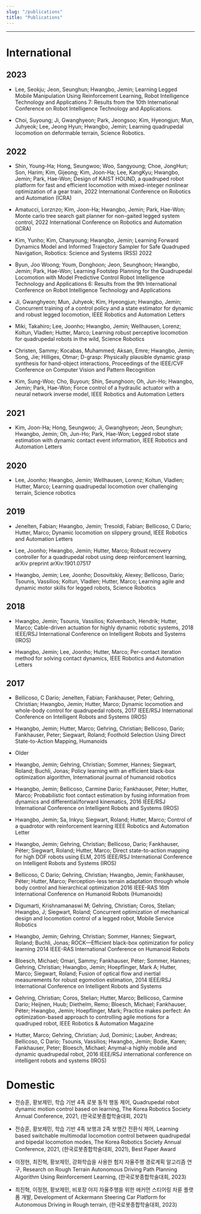 ```yaml
---
slug: "/publications"
title: "Publications"
---
```


---

# International

## 2023

- Lee, Seokju; Jeon, Seunghun; Hwangbo, Jemin; Learning Legged Mobile Manipulation Using Reinforcement Learning, Robot Intelligence Technology and Applications 7: Results from the 10th International Conference on Robot Intelligence Technology and Applications.

- Choi, Suyoung; Ji, Gwanghyeon; Park, Jeongsoo; Kim, Hyeongjun; Mun, Juhyeok; Lee, Jeong Hyun; Hwangbo, Jemin; Learning quadrupedal locomotion on deformable terrain, Science Robotics.

## 2022

- Shin, Young-Ha; Hong, Seungwoo; Woo, Sangyoung; Choe, JongHun; Son, Harim; Kim, Gijeong; Kim, Joon-Ha; Lee, KangKyu; Hwangbo, Jemin; Park, Hae-Won; Design of KAIST HOUND, a quadruped robot platform for fast and efficient locomotion with mixed-integer nonlinear optimization of a gear train, 2022 International Conference on Robotics and Automation (ICRA)

- Amatucci, Lorznzo; Kim, Joon-Ha; Hwangbo, Jemin; Park, Hae-Won; Monte carlo tree search gait planner for non-gaited legged system control, 2022 International Conference on Robotics and Automation (ICRA)

- Kim, Yunho; Kim, Chanyoung; Hwangbo, Jemin; Learning Forward Dynamics Model and Informed Trajectory Sampler for Safe Quadruped Navigation, Robotics: Science and Systems (RSS) 2022

- Byun, Joo Woong; Youm, Donghoon; Jeon, Seunghoon; Hwangbo, Jemin; Park, Hae-Won; Learning Footstep Planning for the Quadrupedal Locomotion with Model Predictive Control Robot Intelligence Technology and Applications 6: Results from the 9th International Conference on Robot Intelligence Technology and Applications

- Ji, Gwanghyeon; Mun, Juhyeok; Kim, Hyeongjun; Hwangbo, Jemin; Concurrent training of a control policy and a state estimator for dynamic and robust legged locomotion, IEEE Robotics and Automation Letters

- Miki, Takahiro; Lee, Joonho; Hwangbo, Jemin; Wellhausen, Lorenz; Koltun, Vladlen; Hutter, Marco; Learning robust perceptive locomotion for quadrupedal robots in the wild, Science Robotics

- Christen, Sammy; Kocabas, Muhammed; Aksan, Emre; Hwangbo, Jemin; Song, Jie; Hilliges, Otmar; D-grasp: Physically plausible dynamic grasp synthesis for hand-object interactions, Proceedings of the IEEE/CVF Conference on Computer Vision and Pattern Recognition

- Kim, Sung-Woo; Cho, Buyoun; Shin, Seunghoon; Oh, Jun-Ho; Hwangbo, Jemin; Park, Hae-Won; Force control of a hydraulic actuator with a neural network inverse model, IEEE Robotics and Automation Letters

## 2021

- Kim, Joon-Ha; Hong, Seungwoo; Ji, Gwanghyeon; Jeon, Seunghun; Hwangbo, Jemin; Oh, Jun-Ho; Park, Hae-Won; Legged robot state estimation with dynamic contact event information, IEEE Robotics and Automation Letters

## 2020

- Lee, Joonho; Hwangbo, Jemin; Wellhausen, Lorenz; Koltun, Vladlen; Hutter, Marco; Learning quadrupedal locomotion over challenging terrain, Science robotics

## 2019

- Jenelten, Fabian; Hwangbo, Jemin; Tresoldi, Fabian; Bellicoso, C Dario; Hutter, Marco; Dynamic locomotion on slippery ground, IEEE Robotics and Automation Letters

- Lee, Joonho; Hwangbo, Jemin; Hutter, Marco; Robust recovery controller for a quadrupedal robot using deep reinforcement learning, arXiv preprint arXiv:1901.07517

- Hwangbo, Jemin; Lee, Joonho; Dosovitskiy, Alexey; Bellicoso, Dario; Tsounis, Vassilios; Koltun, Vladlen; Hutter, Marco; Learning agile and dynamic motor skills for legged robots, Science Robotics

## 2018

- Hwangbo, Jemin; Tsounis, Vassilios; Kolvenbach, Hendrik; Hutter, Marco; Cable-driven actuation for highly dynamic robotic systems, 2018 IEEE/RSJ International Conference on Intelligent Robots and Systems (IROS)

- Hwangbo, Jemin; Lee, Joonho; Hutter, Marco; Per-contact iteration method for solving contact dynamics, IEEE Robotics and Automation Letters

## 2017

- Bellicoso, C Dario; Jenelten, Fabian; Fankhauser, Peter; Gehring, Christian; Hwangbo, Jemin; Hutter, Marco; Dynamic locomotion and whole-body control for quadrupedal robots, 2017 IEEE/RSJ International Conference on Intelligent Robots and Systems (IROS)

- Hwangbo, Jemin; Hutter, Marco; Gehring, Christian; Bellicoso, Dario; Fankhauser, Peter; Siegwart, Roland; Foothold Selection Using Direct State-to-Action Mapping, Humanoids

- Older

- Hwangbo, Jemin; Gehring, Christian; Sommer, Hannes; Siegwart, Roland; Buchli, Jonas; Policy learning with an efficient black-box optimization algorithm, International journal of humanoid robotics

- Hwangbo, Jemin; Bellicoso, Carmine Dario; Fankhauser, Péter; Hutter, Marco; Probabilistic foot contact estimation by fusing information from dynamics and differential/forward kinematics, 2016 IEEE/RSJ International Conference on Intelligent Robots and Systems (IROS)

- Hwangbo, Jemin; Sa, Inkyu; Siegwart, Roland; Hutter, Marco; Control of a quadrotor with reinforcement learning IEEE Robotics and Automation Letter

- Hwangbo, Jemin; Gehring, Christian; Bellicoso, Dario; Fankhauser, Péter; Siegwart, Roland; Hutter, Marco; Direct state-to-action mapping for high DOF robots using ELM, 2015 IEEE/RSJ International Conference on Intelligent Robots and Systems (IROS)

- Bellicoso, C Dario; Gehring, Christian; Hwangbo, Jemin; Fankhauser, Péter; Hutter, Marco; Perception-less terrain adaptation through whole body control and hierarchical optimization 2016 IEEE-RAS 16th International Conference on Humanoid Robots (Humanoids)

- Digumarti, Krishnamanaswi M; Gehring, Christian; Coros, Stelian; Hwangbo, J; Siegwart, Roland; Concurrent optimization of mechanical design and locomotion control of a legged robot, Mobile Service Robotics

- Hwangbo, Jemin; Gehring, Christian; Sommer, Hannes; Siegwart, Roland; Buchli, Jonas; ROCK—Efficient black-box optimization for policy learning 2014 IEEE-RAS International Conference on Humanoid Robots

- Bloesch, Michael; Omari, Sammy; Fankhauser, Péter; Sommer, Hannes; Gehring, Christian; Hwangbo, Jemin; Hoepflinger, Mark A; Hutter, Marco; Siegwart, Roland; Fusion of optical flow and inertial measurements for robust egomotion estimation, 2014 IEEE/RSJ International Conference on Intelligent Robots and Systems

- Gehring, Christian; Coros, Stelian; Hutter, Marco; Bellicoso, Carmine Dario; Heijnen, Huub; Diethelm, Remo; Bloesch, Michael; Fankhauser, Péter; Hwangbo, Jemin; Hoepflinger, Mark; Practice makes perfect: An optimization-based approach to controlling agile motions for a quadruped robot, IEEE Robotics & Automation Magazine

- Hutter, Marco; Gehring, Christian; Jud, Dominic; Lauber, Andreas; Bellicoso, C Dario; Tsounis, Vassilios; Hwangbo, Jemin; Bodie, Karen; Fankhauser, Peter; Bloesch, Michael; Anymal-a highly mobile and dynamic quadrupedal robot, 2016 IEEE/RSJ international conference on intelligent robots and systems (IROS)

# Domestic

- 전승훈, 황보제민, 학습 기반 4족 로봇 동적 행동 제어, Quadrupedal robot dynamic motion control based on learning, The Korea Robotics Society Annual Conference, 2021, (한국로봇종합학술대회, 2021)

- 전승훈, 황보제민, 학습 기반 4족 보행과 2족 보행간 전환식 제어, Learning based switchable multimodal locomotion control between quadrupedal and bipedal locomotion modes, The Korea Robotics Society Annual Conference, 2021, (한국로봇종합학술대회, 2021), Best Paper Award

- 이정현, 최진혁, 황보제민, 강화학습을 사용한 험지 자율주행 경로계획 알고리즘 연구, Research on Rough Terrain Autonomous Driving Path Planning Algorithm Using Reinforcement Learning, (한국로봇종합학술대회, 2023)

- 최진혁, 이정현, 황보제민, 비포장 야지 자율주행을 위한 애커먼 스티어링 차륜 플랫폼 개발, Development of Ackermann Steering Car Platform for Autonomous Driving in Rough terrain, (한국로봇종합학술대회, 2023)
